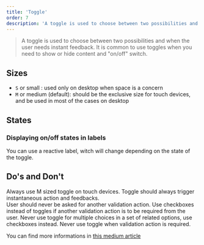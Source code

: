 ```yaml
---
title: 'Toggle'
order: 7
description: 'A toggle is used to choose between two possibilities and when the user needs instant feedback. It is common to use toggles when you need to show or hide content and "on/off" switch'
---
```


> A toggle is used to choose between two possibilities and when the user needs instant feedback. It is common to use toggles when you need to show or hide content and "on/off" switch.

## Sizes

- `S` or small : used only on desktop when space is a concern
- `M` or medium (default): should be the exclusive size for touch devices, and be used in most of the cases on desktop

<Preview path="ToggleSizes" nude />

## States

<Preview path="ToggleStates" nude />

### Displaying on/off states in labels

You can use a reactive label, witch will change depending on the state of the toggle.

<Preview path="ToggleStatesLabel" nude />

## Do's and Don't

<HintItem>
  Always use M sized toggle on touch devices.
</HintItem>
<HintItem>
  Toggle should always trigger instantaneous action and feedbacks.<br />
  User should never be asked for another validation action.
</HintItem>
<HintItem>
  Use checkboxes instead of toggles if another validation action is to be required from the user.
</HintItem>
<HintItem dont>
  Never use toggle for multiple choices in a set of related options, use checkboxes instead.
</HintItem>
<HintItem dont>
  Never use toggle when validation action is required.
</HintItem>

You can find more informations in [this medium article](https://uxplanet.org/checkbox-vs-toggle-switch-7fc6e83f10b8)
